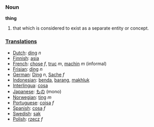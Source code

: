 ===Noun===

'''thing'''

#that which is considered to exist as a separate entity or concept.

===[[Translations]]===
*[[Dutch]]: [[ding]] ''n''
*[[Finnish]]: [[asia]]
*[[French]]:  [[chose]] ''f'', [[truc]] ''m'', [[machin]] ''m'' (informal)
*[[Frisian]]: [[ding]] ''n''
*[[German]]: [[Ding]] ''n'', [[Sache]] ''f''
*[[Indonesian]]: [[benda]], [[barang]], [[makhluk]]
*[[Interlingua]]: [[cosa]]
*[[Japanese]]: [[もの]] (mono)
*[[Norwegian]]: [[ting]] ''m''
*[[Portuguese]]: [[coisa]] ''f''
*[[Spanish]]: [[cosa]] ''f''
*[[Swedish]]: [[sak]]
*[[Polish]]: [[rzecz]] ''f''